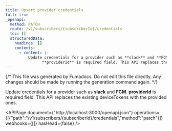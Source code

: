 ```yaml
---
title: Upsert provider credentials
full: true
_openapi:
  method: PATCH
  route: /v1/subscribers/{subscriberId}/credentials
  toc: []
  structuredData:
    headings: []
    contents:
      - content: |-
          Update credentials for a provider such as **slack** and **FCM**. 
                **providerId** is required field. This API replaces the existing deviceTokens with the provided ones.
---
```


{/* This file was generated by Fumadocs. Do not edit this file directly. Any changes should be made by running the generation command again. */}

Update credentials for a provider such as **slack** and **FCM**. 
      **providerId** is required field. This API replaces the existing deviceTokens with the provided ones.

<APIPage document={"http://localhost:3000/openapi.json"} operations={[{"path":"/v1/subscribers/{subscriberId}/credentials","method":"patch"}]} webhooks={[]} hasHead={false} />